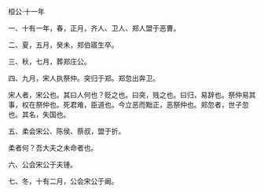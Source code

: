 

桓公·十一年

一、十有一年，春，正月，齐人、卫人、郑人盟于恶曹。

二、夏，五月，癸未，郑伯寤生卒。

三、秋，七月，葬郑庄公。

四、九月，宋人执祭仲。突归于郑。郑忽出奔卫。

宋人者，宋公也。其曰人何也？贬之也。曰突，贱之也。曰归，易辞也。祭仲易其事，权在祭仲也。死君难，臣道也。今立恶而黜正，恶祭仲也。郑忽者，世子忽也。其名，失国也。

五、柔会宋公、陈侯、蔡叔，盟于折。

柔者何？吾大夫之未命者也。

六、公会宋公于夫锺。

七、冬，十有二月，公会宋公于阚。

